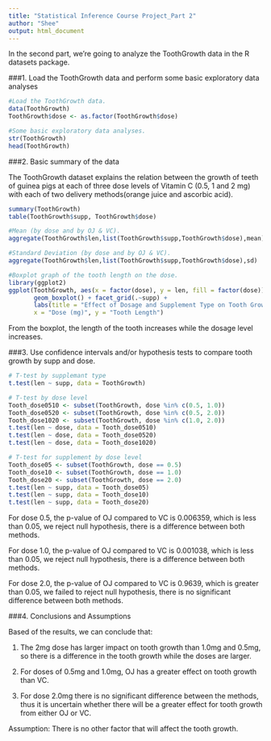 ```yaml
---
title: "Statistical Inference Course Project_Part 2"
author: "Shee"
output: html_document
---
```


In the second part, we're going to analyze the ToothGrowth data in the R datasets package. 

###1. Load the ToothGrowth data and perform some basic exploratory data analyses
```r
#Load the ToothGrowth data.
data(ToothGrowth)
ToothGrowth$dose <- as.factor(ToothGrowth$dose)

#Some basic exploratory data analyses.
str(ToothGrowth)
head(ToothGrowth)
```


###2. Basic summary of the data

The ToothGrowth dataset explains the relation between the growth of teeth of guinea pigs at each of three dose levels of Vitamin C (0.5, 1 and 2 mg) with each of two delivery methods(orange juice and ascorbic acid).
```r
summary(ToothGrowth)
table(ToothGrowth$supp, ToothGrowth$dose)

#Mean (by dose and by OJ & VC).
aggregate(ToothGrowth$len,list(ToothGrowth$supp,ToothGrowth$dose),mean)

#Standard Deviation (by dose and by OJ & VC).
aggregate(ToothGrowth$len,list(ToothGrowth$supp,ToothGrowth$dose),sd)

#Boxplot graph of the tooth length on the dose.
library(ggplot2)
ggplot(ToothGrowth, aes(x = factor(dose), y = len, fill = factor(dose))) +
       geom_boxplot() + facet_grid(.~supp) +
       labs(title = "Effect of Dosage and Supplement Type on Tooth Growth",
       x = "Dose (mg)", y = "Tooth Length")
```

From the boxplot, the length of the tooth increases while the dosage level increases.


###3. Use confidence intervals and/or hypothesis tests to compare tooth growth by supp and dose. 
```r
# T-test by supplemant type
t.test(len ~ supp, data = ToothGrowth)

# T-test by dose level 
Tooth_dose0510 <- subset(ToothGrowth, dose %in% c(0.5, 1.0))
Tooth_dose0520 <- subset(ToothGrowth, dose %in% c(0.5, 2.0))
Tooth_dose1020 <- subset(ToothGrowth, dose %in% c(1.0, 2.0))
t.test(len ~ dose, data = Tooth_dose0510)
t.test(len ~ dose, data = Tooth_dose0520)
t.test(len ~ dose, data = Tooth_dose1020)

# T-test for supplement by dose level
Tooth_dose05 <- subset(ToothGrowth, dose == 0.5)
Tooth_dose10 <- subset(ToothGrowth, dose == 1.0)
Tooth_dose20 <- subset(ToothGrowth, dose == 2.0)
t.test(len ~ supp, data = Tooth_dose05)
t.test(len ~ supp, data = Tooth_dose10)
t.test(len ~ supp, data = Tooth_dose20)
```

For dose 0.5, the p-value of OJ compared to VC is 0.006359, which is less than 0.05, we reject null hypothesis, there is a difference between both methods.

For dose 1.0, the p-value of OJ compared to VC is 0.001038, which is less than 0.05, we reject null hypothesis, there is a difference between both methods.

For dose 2.0, the p-value of OJ compared to VC is 0.9639, which is greater than 0.05, we failed to reject null hypothesis, there is no significant difference between both methods.


###4. Conclusions and Assumptions

Based of the results, we can conclude that:

1. The 2mg dose has larger impact on tooth growth than 1.0mg and 0.5mg, so there is a difference in the tooth growth while the doses are larger.

2. For doses of 0.5mg and 1.0mg, OJ has a greater effect on tooth growth than VC. 

3. For dose 2.0mg there is no significant difference between the methods, thus it is uncertain whether there will be a greater effect for tooth growth from either OJ or VC.

Assumption:
There is no other factor that will affect the tooth growth.